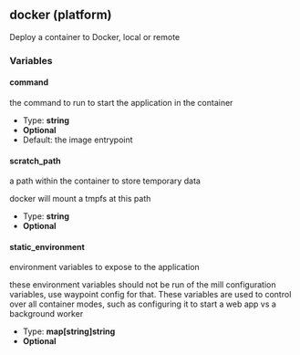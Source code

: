 ## docker (platform)

Deploy a container to Docker, local or remote

### Variables

#### command

the command to run to start the application in the container

- Type: **string**
- **Optional**
- Default: the image entrypoint

#### scratch_path

a path within the container to store temporary data

docker will mount a tmpfs at this path

- Type: **string**
- **Optional**

#### static_environment

environment variables to expose to the application

these environment variables should not be run of the mill configuration variables, use waypoint config for that. These variables are used to control over all container modes, such as configuring it to start a web app vs a background worker

- Type: **map[string]string**
- **Optional**
